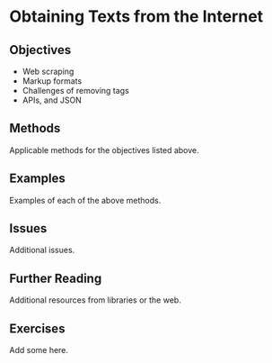 # Obtaining Texts from the Internet {#sec-acquire-internet}

## Objectives

-   Web scraping
-   Markup formats
-   Challenges of removing tags
-   APIs, and JSON

## Methods

Applicable methods for the objectives listed above.

## Examples

Examples of each of the above methods.

## Issues

Additional issues.

## Further Reading

Additional resources from libraries or the web.

## Exercises

Add some here.
